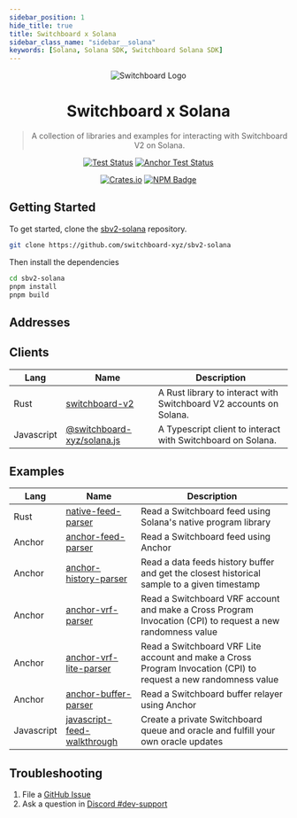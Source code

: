 ```yaml
---
sidebar_position: 1
hide_title: true
title: Switchboard x Solana
sidebar_class_name: "sidebar__solana"
keywords: [Solana, Solana SDK, Switchboard Solana SDK]
---
```



<div align="center">

![Switchboard Logo](https://github.com/switchboard-xyz/sbv2-core/raw/main/website/static/img/icons/switchboard/avatar.png)

# Switchboard x Solana

> A collection of libraries and examples for interacting with Switchboard V2 on
> Solana.

[![Test Status](https://github.com/switchboard-xyz/sbv2-solana/actions/workflows/solana-js-test.yml/badge.svg)](https://github.com/switchboard-xyz/sbv2-solana/actions/workflows/solana-js-test.yml)
[![Anchor Test Status](https://github.com/switchboard-xyz/sbv2-solana/actions/workflows/anchor-test.yml/badge.svg)](https://github.com/switchboard-xyz/sbv2-solana/actions/workflows/anchor-test.yml)

[![Crates.io](https://img.shields.io/crates/v/switchboard-v2?label=switchboard-v2&logo=rust)](https://crates.io/crates/switchboard-v2)
[![NPM Badge](https://img.shields.io/github/package-json/v/switchboard-xyz/sbv2-solana?color=red&filename=javascript%2Fsolana.js%2Fpackage.json&label=%40switchboard-xyz%2Fsolana.js&logo=npm)](https://www.npmjs.com/package/@switchboard-xyz/solana.js)

</div>

## Getting Started

To get started, clone the
[sbv2-solana](https://github.com/switchboard-xyz/sbv2-solana) repository.

```bash
git clone https://github.com/switchboard-xyz/sbv2-solana
```

Then install the dependencies

```bash
cd sbv2-solana
pnpm install
pnpm build
```

## Addresses

<ChainAddresses chain="solana" />

## Clients

| **Lang**   | **Name**                                             | **Description**                                                    |
| ---------- | ---------------------------------------------------- | ------------------------------------------------------------------ |
| Rust       | [switchboard-v2](solana/sdk/rust/)                   | A Rust library to interact with Switchboard V2 accounts on Solana. |
| Javascript | [@switchboard-xyz/solana.js](solana/sdk/javascript/) | A Typescript client to interact with Switchboard on Solana.        |

## Examples

| **Lang**   | **Name**                                                                         | **Description**                                                                                                 |
| ---------- | -------------------------------------------------------------------------------- | --------------------------------------------------------------------------------------------------------------- |
| Rust       | [native-feed-parser](solana/sdk/rust/native-feed-parser)                         | Read a Switchboard feed using Solana's native program library                                                   |
| Anchor     | [anchor-feed-parser](solana/sdk/anchor/anchor-feed-parser)                       | Read a Switchboard feed using Anchor                                                                            |
| Anchor     | [anchor-history-parser](solana/sdk/anchor/anchor-history-parser)                 | Read a data feeds history buffer and get the closest historical sample to a given timestamp                     |
| Anchor     | [anchor-vrf-parser](solana/sdk/anchor/anchor-vrf-parser)                         | Read a Switchboard VRF account and make a Cross Program Invocation (CPI) to request a new randomness value      |
| Anchor     | [anchor-vrf-lite-parser](solana/sdk/anchor/anchor-vrf-lite-parser)               | Read a Switchboard VRF Lite account and make a Cross Program Invocation (CPI) to request a new randomness value |
| Anchor     | [anchor-buffer-parser](solana/sdk/anchor/anchor-buffer-parser)                   | Read a Switchboard buffer relayer using Anchor                                                                  |
| Javascript | [javascript-feed-walkthrough](solana/sdk/javascript/javascript-feed-walkthrough) | Create a private Switchboard queue and oracle and fulfill your own oracle updates                               |

## Troubleshooting

1. File a
   [GitHub Issue](https://github.com/switchboard-xyz/sbv2-solana/issues/new)
2. Ask a question in
   [Discord #dev-support](https://discord.com/channels/841525135311634443/984343400377647144)
